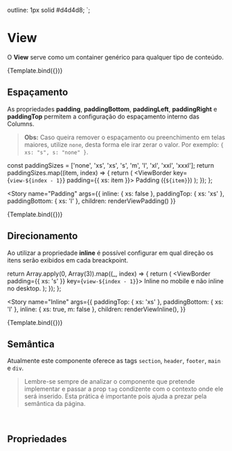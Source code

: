 
<Meta title="Design System/Atoms/View" component={View} />


  outline: 1px solid #d4d4d8;
`;

# View

O **View** serve como um container genérico para qualquer tipo de conteúdo.

<Canvas>
  <Story name="Default" args={{ inline: { xs: true }, tag: 'div', children: 'Exemplo de componente View' }}>
    {Template.bind({})}
  </Story>
</Canvas>

## Espaçamento

As propriedades **padding**, **paddingBottom**, **paddingLeft**, **paddingRight** e **paddingTop** permitem a configuração do espaçamento interno das Columns.

> **Obs:** Caso queira remover o espaçamento ou preenchimento em telas maiores, utilize `none`, desta forma ele irar zerar o valor. Por exemplo: `{ xs: "s", s: "none" }`.

  const paddingSizes = ['none', 'xs', 'xs', 's', 'm', 'l', 'xl', 'xxl', 'xxxl'];
  return paddingSizes.map((item, index) => {
    return (
      <ViewBorder key={`view-${index - 1}`} padding={{ xs: item }}>
        <Text as="b">Padding ({`${item}`})</Text>
      </ViewBorder>
    );
  });
};

<Story
  name="Padding"
  args={{ inline: { xs: false }, paddingTop: { xs: 'xs' }, paddingBottom: { xs: 'l' }, children: renderViewPadding() }}
>
  {Template.bind({})}
</Story>

## Direcionamento

Ao utilizar a propriedade **inline** é possível configurar em qual direção os itens serão exibidos em cada breackpoint.

  return Array.apply(0, Array(3)).map((_, index) => {
    return (
      <ViewBorder padding={{ xs: 's' }} key={`view-${index - 1}`}>
        <Text as="b">Inline no mobile e não inline no desktop.</Text>
      </ViewBorder>
    );
  });
};

<Story
  name="Inline"
  args={{
    paddingTop: { xs: 'xs' },
    paddingBottom: { xs: 'l' },
    inline: { xs: true, m: false },
    children: renderViewInline(),
  }}
>
  {Template.bind({})}
</Story>

## Semântica

Atualmente este componente oferece as tags `section`, `header`, `footer`, `main` e `div`.

> Lembre-se sempre de analizar o componente que pretende implementar e passar a prop `tag` condizente com o contexto onde ele será inserido. Esta prática é importante pois ajuda a prezar pela semântica da página.

<br />

## Propriedades

<ArgsTable story="Default" />
